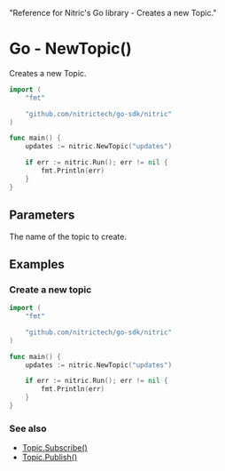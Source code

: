   "Reference for Nitric's Go library - Creates a new Topic."

# Go - NewTopic()

Creates a new Topic.

```go
import (
	"fmt"

	"github.com/nitrictech/go-sdk/nitric"
)

func main() {
	updates := nitric.NewTopic("updates")

	if err := nitric.Run(); err != nil {
		fmt.Println(err)
	}
}
```

## Parameters

<Properties>
  <Property name="name" required type="string">
    The name of the topic to create.
  </Property>
</Properties>

## Examples

### Create a new topic

```go
import (
	"fmt"

	"github.com/nitrictech/go-sdk/nitric"
)

func main() {
	updates := nitric.NewTopic("updates")

	if err := nitric.Run(); err != nil {
		fmt.Println(err)
	}
}
```

### See also

- [Topic.Subscribe()](./topic-subscribe)
- [Topic.Publish()](./topic-publish)
